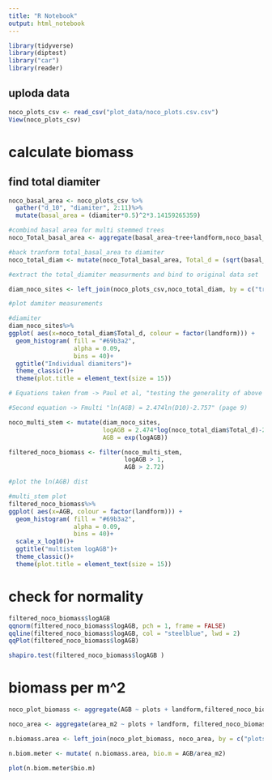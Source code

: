 ```yaml
---
title: "R Notebook"
output: html_notebook
---
```


```r
library(tidyverse)
library(diptest)
library("car")
library(reader)
```

## uploda data 

```r
noco_plots_csv <- read_csv("plot_data/noco_plots.csv.csv")
View(noco_plots_csv)
```
# calculate biomass

## find total diamiter

```r

noco_basal_area <- noco_plots_csv %>%
  gather("d_10", "diamiter", 2:11)%>%
  mutate(basal_area = (diamiter*0.5)^2*3.14159265359)

#combind basal area for multi stemmed trees 
noco_Total_basal_area <- aggregate(basal_area~tree+landform,noco_basal_area,sum)

#back tranform total_basal_area to diamiter 
noco_total_diam <- mutate(noco_Total_basal_area, Total_d = (sqrt(basal_area/3.14159265359))*2)

#extract the total_diamiter measurments and bind to original data set

diam_noco_sites <- left_join(noco_plots_csv,noco_total_diam, by = c("tree", "landform"))

#plot damiter measurements 

#diamiter
diam_noco_sites%>%
ggplot( aes(x=noco_total_diam$Total_d, colour = factor(landform))) +
  geom_histogram( fill = "#69b3a2",
                  alpha = 0.09,
                  bins = 40)+
  ggtitle("Individual diamiters")+
  theme_classic()+
  theme(plot.title = element_text(size = 15))

```


```r

# Equations taken from -> Paul et al, "testing the generality of above ground biomass allometry across plant funcitoal types at the continent scale"

#Second equation -> Fmulti "ln(AGB) = 2.474ln(D10)-2.757" (page 9)

noco_multi_stem <- mutate(diam_noco_sites,
                          logAGB = 2.474*log(noco_total_diam$Total_d)-2.757,
                          AGB = exp(logAGB))

filtered_noco_biomass <- filter(noco_multi_stem,
                                logAGB > 1, 
                                AGB > 2.72)

#plot the ln(AGB) dist

#multi_stem plot
filtered_noco_biomass%>%
ggplot( aes(x=AGB, colour = factor(landform))) +
  geom_histogram( fill = "#69b3a2",
                  alpha = 0.09,
                  bins = 40)+
  scale_x_log10()+
  ggtitle("multistem logAGB")+
  theme_classic()+
  theme(plot.title = element_text(size = 15))
```

# check for normality 

```r


filtered_noco_biomass$logAGB
qqnorm(filtered_noco_biomass$logAGB, pch = 1, frame = FALSE)
qqline(filtered_noco_biomass$logAGB, col = "steelblue", lwd = 2)
qqPlot(filtered_noco_biomass$logAGB)

shapiro.test(filtered_noco_biomass$logAGB )
```

# biomass per m^2 

```r
noco_plot_biomass <- aggregate(AGB ~ plots + landform,filtered_noco_biomass, sum)

noco_area <- aggregate(area_m2 ~ plots + landform, filtered_noco_biomass, mean)

n.biomass.area <- left_join(noco_plot_biomass, noco_area, by = c("plots", "landform"))

n.biom.meter <- mutate( n.biomass.area, bio.m = AGB/area_m2)

```

```r
plot(n.biom.meter$bio.m)
```
